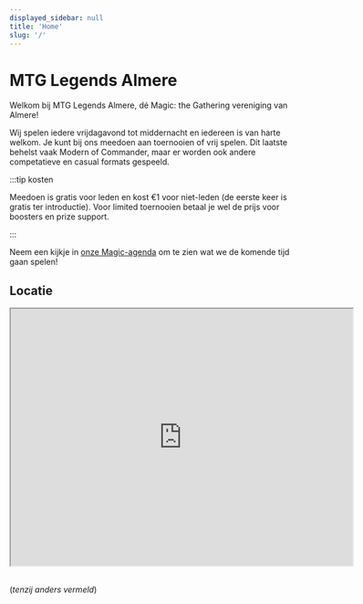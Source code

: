 ```yaml
---
displayed_sidebar: null
title: 'Home'
slug: '/'
---
```


# MTG Legends Almere

Welkom bij MTG Legends Almere, dé Magic: the Gathering vereniging van Almere!

Wij spelen iedere vrijdagavond tot middernacht en iedereen is van harte welkom. Je kunt bij ons meedoen aan toernooien of vrij spelen. Dit laatste behelst vaak Modern of Commander, maar er worden ook andere competatieve en casual formats gespeeld.

:::tip kosten

Meedoen is gratis voor leden en kost €1 voor niet-leden (de eerste keer is gratis ter introductie). Voor limited toernooien betaal je wel de prijs voor boosters en prize support.

:::

Neem een kijkje in [onze Magic-agenda](planning#agenda) om te zien wat we de komende tijd gaan spelen!

## Locatie
<div><iframe src="https://www.google.com/maps/embed?pb=!1m18!1m12!1m3!1d1217.989246288957!2d5.186668207793162!3d52.37080998754128!2m3!1f0!2f0!3f0!3m2!1i1024!2i768!4f13.1!3m3!1m2!1s0x47c616d4b22355bf%3A0xc66051ad902f8d35!2sThe%20MTG%20Legends%20Almere!5e0!3m2!1sen!2snl!4v1682425031220!5m2!1sen!2snl" width="600" height="450" allowfullscreen="" loading="lazy" referrerpolicy="no-referrer-when-downgrade">Buurtcentrum "De Bazuin"</iframe>
</div>
<br/>

(*tenzij anders vermeld*)

